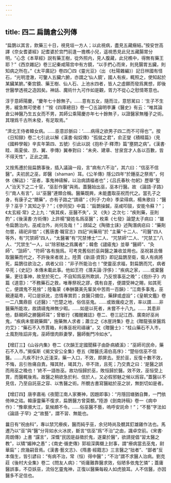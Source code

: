 ```yaml
---
---
---
```

title: 四二 扁鵲倉公列傳
---




“扁鵲以其言，飲藥三十日，視見垣一方人；以此視病，盡見五藏癥結。”按安世高譯《奈女耆婆經》記耆婆於宫門前逢一擔樵小兒，遥視悉見此兒五藏腸胃分明，“心念《本草經》説有藥王樹，從外照内，見人腹藏，此兒樵中，得無有藥王耶？”《西京雜記》卷三記秦咸陽宫中有方鏡，“以手捫心而來，則見腸胃五臟，則知病之所在。”《太平廣記》卷四〇四《靈光豆》（出 《杜陽雜編》）記日林國有怪石，“光明澄澈，可鑒人五臟六腑，亦謂之‘仙人鏡’，國人有疾，輒照之，使知起於某臟某腑。”秦宫鏡、藥王樹、仙人石、上池水四者，皆人之虚願而發爲異想，即後世醫學透視之造因矣。神話、魔術什九可作如是觀，胥力不從心之慰情寄意也。

淳于意師陽慶，“慶年七十餘無子。……意有五女，隨而泣，意怒駡曰：‘生子不生男，緩急無可使者！’”按《四庫總目》卷一〇五論明李濂《醫史》有云：“唯其論倉公神醫乃生五女而不男，其師公乘陽慶亦年七十餘無子，以證醫家無種子之術。其理爲千古所未發，有足取焉。”

“濟北王侍者韓女病。……臣意診脈曰：‘……病得之欲男子四二而不可得也’”。按《日知録》卷二七引此以解《漢書·匈奴傳》“孤僦之君”，俞正燮《積精篇》（見《國粹學報》辛亥年第四、五號）引此以説《抱朴子·釋滯》篇“壅閼之病”。《漢書·眭、兩夏侯、京、翼、李傳》翼奉對曰：“未央、建章、甘泉宫才人各以百數，皆不得天性”，正此之謂。

又按馬遷於敍扁鵲事後，插入議論一段，言“病有六不治”，其六曰：“信巫不信醫”。夫初民之巫，即醫（shaman）耳。《公羊傳》隱公四年“於鍾巫之祭焉”，何休《解詁》：“巫者，事鬼神禱解，以治病請福者也”；《吕氏春秋·勿躬》歷舉“聖人”治天下之二十官，“巫彭作醫”與焉。蓋醫始出巫，巫本行醫。故 《論語·子路》引“南人有言”，以“巫醫”連類合稱。醫藥既興，未能盡取巫祝而代之。當孔子之身，有康子之“饋藥”，亦有子路之“請禱”；《列子·力命》季梁得病，楊朱歌曰：“醫乎？巫乎？其知之乎？”；《參同契》中篇：“扁鵲操鍼，巫咸叩鼓，安能令蘇？”；《太玄經·常》之上九：“疾其疾，巫醫不失”，又 《失》之次七：“疾則藥，巫則酌”；《後漢書·方術傳》上許楊“變姓名爲巫醫”；枚乘《七發》論楚太子病曰：“雖令扁鵲治内，巫咸治外，尚何及哉！”；顔延之《陶徵士誄》述陶潛病痁曰：“藥劑勿嘗，禱祀非恤”；《舊唐書·職官志》四記“尚藥局”於 “主藥”十二人、“司醫”四人等外，有“咒禁師”四人，“太醫署”有“咒禁博士”二人、“咒禁師”二人、“咒禁工”八人、“咒禁生”一人，以“除邪魅之爲厲者”；韓愈《譴瘧鬼》並舉 “醫師”、“灸師”、“詛師”、“符師”各有施爲。可考見舊俗於巫與醫之兼收並用也。巫祝甚且僭取醫藥而代之，不許後來者居上。陸賈《新語·資質》即記扁鵲至衛，衛人有病將死，扁鵲往欲治之，病者父曰：“非子所能治也！”使靈巫求福，對扁鵲而咒，病者卒死；《史記》本傳未載此事。他如王符《潛夫論·浮侈》：“疾病之家，……或棄醫藥，更往事神，故至於死亡。不自知爲巫所欺誤，乃反恨事巫之晚”；《抱扑子》内篇《道意》：“不務藥石之救，唯專祭祝之謬，偶有自差，便謂受神之賜，如其死亡，便謂鬼不見捨”；陸龜蒙《奉酬襲美先輩吴中苦雨一百韻》：“江南多事鬼，巫覡連甌粤，可口是妖訛，恣情專賞罰；良醫只備位，藥肆或虚設”；《皇朝文鑑》卷一二八龔鼎臣《述醫》：“巴楚之地，俗信巫鬼。……或致癘疫之苦，率以謂……非醫藥所能攻，故請禱鬼神無少暇。……如是以死者，未嘗不十八九。…… 其患非他，繇覡師之勝醫師耳”；曾敏行《獨醒雜誌》卷二、卷三記江西、廣南好巫尚鬼，“疾病未嘗親藥餌”，施藥無人求者；蕭立之《冰崖詩集》卷上《贈龍張泉醫爲灼艾》：“藥石不入市賈箱，利專巫祝司禱禳”，又《贈醫士》：“桂山藥石不入市，土風割牲諂非鬼，巫師懷肉飫妻孥，醫師衡門冷如水”。

【增訂三】《山谷内集》卷二《次韻王定國聞蘇子由卧病績溪》：“巫師司民命，藥石不入市。”揭傒斯《揭文安公全集》卷五《贈醫氏湯伯高序》：“楚俗信巫不信醫。……凡疾不計久近淺深，藥一入口，不效，即屏去。至於巫，反復十數不效，不悔，且引咎痛自責。殫其財，竭其力，卒不效，且死；乃交責之曰：‘是醫之誤而用巫之晚也！’終不一語咎巫。故功恒歸於巫，敗恒歸於醫。效不效，巫恒受上賞，而醫輒後焉。故醫之稍欲急於利、信於人，又必假邪魅之候以爲容。”蓋醫以不見信，乃至自託巫之容、以售醫之術。所覩古書寫醫絀於巫之狀，無剴切如是者。

【增訂四】唐李嘉祐《夜聞江南人家賽神，因題即事》：“月隱回塘猶自舞，一門依倚神之祜。韓康靈藥不復求，扁鵲醫方曾莫覩。”陸游《劍南詩稿》卷一《病中作》：“豫章瀕大江，氣候頗不令。……俗巫醫不藝，嗚呼安託命！”；“不藝”字法如《論語·子罕》之“故藝”，謂不習、無能也。

曩日有“祝由科”，專以禁咒療疾，醫而純乎巫，余兒時尚及覩其釘雄雞作法也。馬遷乃以“巫”與“醫”分背如水火冰炭，斷言“信巫”爲“不治”之由，識卓空前。《宋書·周朗傳》上書 “讜言”，深慨“民因是益徵於鬼，遂棄於醫”，欲請提倡“習太醫之教”，以矯“媚神之愚”；《南史·循吏傳》郭祖深輿櫬上封事，謂“療病當去巫鬼，尉華扁”；庶幾嗣音焉。《漢書·藝文志》、《隋書·經籍志》三言醫之“拙者”、“鄙者”反本傷生，皆引諺曰：“有病不治，常（恒）得中醫”；“不治”謂不求醫人治病。劉克莊《後村大全集》卷二《問友人病》：“術庸難靠醫求效，俗陋多依鬼乞憐”；蓋庸醫誤事，不亞妖巫，流俗乞靈鬼神，正復以醫藥每殺人如虎狼耳。人不信醫，亦因醫多不足信也。